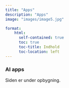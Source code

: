 ```yaml
---
title: "Apps"
description: "Apps"
image: "images/image5.jpg"

format:
    html: 
      self-contained: true
      toc: true
      toc-title: Indhold
      toc-location: left
---
```


### AI apps

Siden er under opbygning.